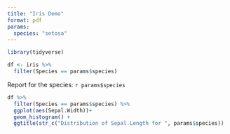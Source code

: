 ```yaml
---
title: "Iris Demo"
format: pdf
params: 
  species: "setosa"
---
```



```r
library(tidyverse)

df <- iris %>% 
  filter(Species == params$species)
```
  
Report for the species: `r params$species`

```r
df %>% 
  filter(Species == params$species) %>% 
  ggplot(aes(Sepal.Width))+
  geom_histogram() +
  ggtitle(str_c("Distribution of Sepal.Length for ", params$species))
```
